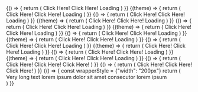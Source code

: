 
<ExampleVrt>
  {() => {
    return (
      <React.Fragment>
        <p-button-regular>Click Here!</p-button-regular>
        <p-button-regular disabled="true">Click Here!</p-button-regular>
        <p-button-regular loading="true">Loading</p-button-regular>
      </React.Fragment>
    )
  }}
</ExampleVrt>

<ExampleVrt theme="dark">
  {(theme) => {
    return (
      <React.Fragment>
        <p-button-regular theme={theme}>Click Here!</p-button-regular>
        <p-button-regular theme={theme} disabled="true">Click Here!</p-button-regular>
        <p-button-regular theme={theme} loading="true">Loading</p-button-regular>
      </React.Fragment>
    )
  }}
</ExampleVrt>

<ExampleVrt>
  {() => {
    return (
      <React.Fragment>
        <p-button-regular variant="ghost">Click Here!</p-button-regular>
        <p-button-regular variant="ghost" disabled="true">Click Here!</p-button-regular>
        <p-button-regular variant="ghost" loading="true">Loading</p-button-regular>
      </React.Fragment>
    )
  }}
</ExampleVrt>

<ExampleVrt theme="dark">
  {(theme) => {
    return (
      <React.Fragment>
        <p-button-regular variant="ghost" theme={theme}>Click Here!</p-button-regular>
        <p-button-regular variant="ghost" theme={theme} disabled="true">Click Here!</p-button-regular>
        <p-button-regular variant="ghost" theme={theme} loading="true">Loading</p-button-regular>
      </React.Fragment>
    )
  }}
</ExampleVrt>

<ExampleVrt>
  {() => {
    return (
      <React.Fragment>
        <p-button-regular variant="highlight">Click Here!</p-button-regular>
        <p-button-regular variant="highlight" disabled="true">Click Here!</p-button-regular>
        <p-button-regular variant="highlight" loading="true">Loading</p-button-regular>
      </React.Fragment>
    )
  }}
</ExampleVrt>

<ExampleVrt theme="dark">
  {(theme) => {
    return (
      <React.Fragment>
        <p-button-regular variant="highlight" theme={theme}>Click Here!</p-button-regular>
        <p-button-regular variant="highlight" theme={theme} disabled="true">Click Here!</p-button-regular>
        <p-button-regular variant="highlight" theme={theme} loading="true">Loading</p-button-regular>
      </React.Fragment>
    )
  }}
</ExampleVrt>






<ExampleVrt>
  {() => {
    return (
      <React.Fragment>
        <p-button-regular href="/lorem/ipsum">Click Here!</p-button-regular>
        <p-button-regular href="/lorem/ipsum" disabled="true">Click Here!</p-button-regular>
        <p-button-regular href="/lorem/ipsum" loading="true">Loading</p-button-regular>
      </React.Fragment>
    )
  }}
</ExampleVrt>

<ExampleVrt theme="dark">
  {(theme) => {
    return (
      <React.Fragment>
        <p-button-regular href="/lorem/ipsum" theme={theme}>Click Here!</p-button-regular>
        <p-button-regular href="/lorem/ipsum" theme={theme} disabled="true">Click Here!</p-button-regular>
        <p-button-regular href="/lorem/ipsum" theme={theme} loading="true">Loading</p-button-regular>
      </React.Fragment>
    )
  }}
</ExampleVrt>

<ExampleVrt>
  {() => {
    return (
      <React.Fragment>
        <p-button-regular href="/lorem/ipsum" variant="ghost">Click Here!</p-button-regular>
        <p-button-regular href="/lorem/ipsum" variant="ghost" disabled="true">Click Here!</p-button-regular>
        <p-button-regular href="/lorem/ipsum" variant="ghost" loading="true">Loading</p-button-regular>
      </React.Fragment>
    )
  }}
</ExampleVrt>

<ExampleVrt theme="dark">
  {(theme) => {
    return (
      <React.Fragment>
        <p-button-regular href="/lorem/ipsum" variant="ghost" theme={theme}>Click Here!</p-button-regular>
        <p-button-regular href="/lorem/ipsum" variant="ghost" theme={theme} disabled="true">Click Here!</p-button-regular>
        <p-button-regular href="/lorem/ipsum" variant="ghost" theme={theme} loading="true">Loading</p-button-regular>
      </React.Fragment>
    )
  }}
</ExampleVrt>

<ExampleVrt>
  {() => {
    return (
      <React.Fragment>
        <p-button-regular href="/lorem/ipsum" variant="highlight">Click Here!</p-button-regular>
        <p-button-regular href="/lorem/ipsum" variant="highlight" disabled="true">Click Here!</p-button-regular>
        <p-button-regular href="/lorem/ipsum" variant="highlight" loading="true">Loading</p-button-regular>
      </React.Fragment>
    )
  }}
</ExampleVrt>

<ExampleVrt theme="dark">
  {(theme) => {
    return (
      <React.Fragment>
        <p-button-regular href="/lorem/ipsum" variant="highlight" theme={theme}>Click Here!</p-button-regular>
        <p-button-regular href="/lorem/ipsum" variant="highlight" theme={theme} disabled="true">Click Here!</p-button-regular>
        <p-button-regular href="/lorem/ipsum" variant="highlight" theme={theme} loading="true">Loading</p-button-regular>
      </React.Fragment>
    )
  }}
</ExampleVrt>

<ExampleVrt>
  {() => {
    return (
      <React.Fragment>
        <p-button-regular small="true">Click Here!</p-button-regular>
        <p-button-regular small="true" variant="ghost">Click Here!</p-button-regular>
        <p-button-regular small="true" variant="highlight">Click Here!</p-button-regular>
      </React.Fragment>
    )
}}
</ExampleVrt>

<ExampleVrt>
  {() => {
    return (
      <React.Fragment>
        <p-button-regular small="true" loading="true">Click Here!</p-button-regular>
        <p-button-regular small="true" loading="true" variant="ghost">Click Here!</p-button-regular>
        <p-button-regular small="true" loading="true" variant="highlight">Click Here!</p-button-regular>
      </React.Fragment>
    )
}}
</ExampleVrt>

<ExampleVrt>
  {() => {
    const wrapperStyle = {"width": "200px"}
    return (
      <React.Fragment>
        <div style={wrapperStyle}>
          <p-button-regular icon="phone">Very long text lorem ipsum dolor sit amet consecutor lorem ipsum</p-button-regular>
        </div>
      </React.Fragment>
    )
}}
</ExampleVrt>
